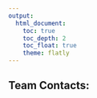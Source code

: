 ```yaml
---
output: 
  html_document:
    toc: true
    toc_depth: 2
    toc_float: true
    theme: flatly
---
```


## Team Contacts: 
